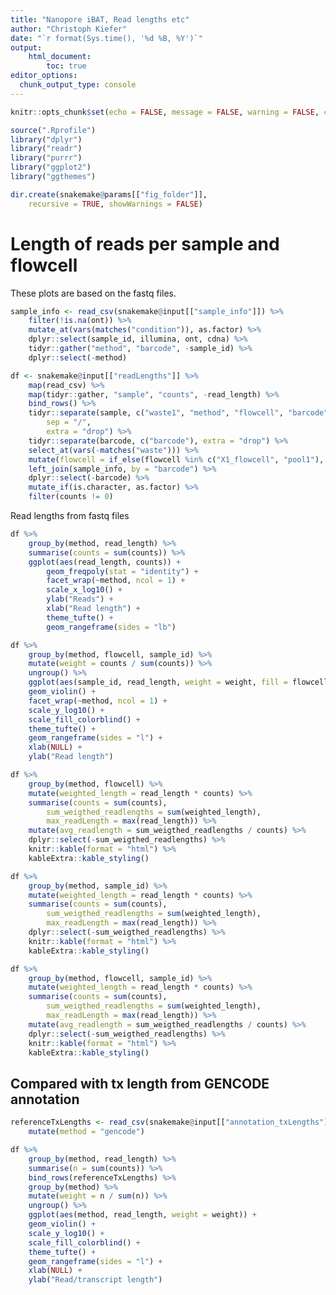 ```yaml
---
title: "Nanopore iBAT, Read lengths etc"
author: "Christoph Kiefer"
date: "`r format(Sys.time(), '%d %B, %Y')`"
output: 
    html_document:
        toc: true
editor_options:
  chunk_output_type: console
---
```


```r
knitr::opts_chunk$set(echo = FALSE, message = FALSE, warning = FALSE, cache = FALSE)
```

```r
source(".Rprofile")
library("dplyr")
library("readr")
library("purrr")
library("ggplot2")
library("ggthemes")
```

```r
dir.create(snakemake@params[["fig_folder"]],
    recursive = TRUE, showWarnings = FALSE)
```

# Length of reads per sample and flowcell 

These plots are based on the fastq files. 

```r
sample_info <- read_csv(snakemake@input[["sample_info"]]) %>% 
    filter(!is.na(ont)) %>%
    mutate_at(vars(matches("condition")), as.factor) %>% 
    dplyr::select(sample_id, illumina, ont, cdna) %>% 
    tidyr::gather("method", "barcode", -sample_id) %>% 
    dplyr::select(-method)
```

```r
df <- snakemake@input[["readLengths"]] %>% 
    map(read_csv) %>%
    map(tidyr::gather, "sample", "counts", -read_length) %>% 
    bind_rows() %>% 
    tidyr::separate(sample, c("waste1", "method", "flowcell", "barcode"),
        sep = "/",
        extra = "drop") %>% 
    tidyr::separate(barcode, c("barcode"), extra = "drop") %>% 
    select_at(vars(-matches("waste"))) %>%
    mutate(flowcell = if_else(flowcell %in% c("X1_flowcell", "pool1"), "cell_1", "cell_2")) %>% 
    left_join(sample_info, by = "barcode") %>% 
    dplyr::select(-barcode) %>% 
    mutate_if(is.character, as.factor) %>% 
    filter(counts != 0)
```

Read lengths from fastq files

```r
df %>% 
    group_by(method, read_length) %>% 
    summarise(counts = sum(counts)) %>% 
    ggplot(aes(read_length, counts)) +
        geom_freqpoly(stat = "identity") +
        facet_wrap(~method, ncol = 1) +
        scale_x_log10() +
        ylab("Reads") + 
        xlab("Read length") +
        theme_tufte() +
        geom_rangeframe(sides = "lb")
```

```r
df %>% 
    group_by(method, flowcell, sample_id) %>% 
    mutate(weight = counts / sum(counts)) %>% 
    ungroup() %>% 
    ggplot(aes(sample_id, read_length, weight = weight, fill = flowcell)) +
    geom_violin() +
    facet_wrap(~method, ncol = 1) +
    scale_y_log10() +
    scale_fill_colorblind() +
    theme_tufte() +
    geom_rangeframe(sides = "l") +
    xlab(NULL) + 
    ylab("Read length")
```

```r
df %>% 
    group_by(method, flowcell) %>% 
    mutate(weighted_length = read_length * counts) %>% 
    summarise(counts = sum(counts),
        sum_weigthed_readlengths = sum(weighted_length),
        max_readLength = max(read_length)) %>% 
    mutate(avg_readlength = sum_weigthed_readlengths / counts) %>% 
    dplyr::select(-sum_weigthed_readlengths) %>% 
    knitr::kable(format = "html") %>%
    kableExtra::kable_styling()

df %>% 
    group_by(method, sample_id) %>% 
    mutate(weighted_length = read_length * counts) %>% 
    summarise(counts = sum(counts),
        sum_weigthed_readlengths = sum(weighted_length),
        max_readLength = max(read_length)) %>% 
    dplyr::select(-sum_weigthed_readlengths) %>% 
    knitr::kable(format = "html") %>%
    kableExtra::kable_styling()

df %>% 
    group_by(method, flowcell, sample_id) %>% 
    mutate(weighted_length = read_length * counts) %>% 
    summarise(counts = sum(counts),
        sum_weigthed_readlengths = sum(weighted_length),
        max_readLength = max(read_length)) %>% 
    mutate(avg_readlength = sum_weigthed_readlengths / counts) %>% 
    dplyr::select(-sum_weigthed_readlengths) %>% 
    knitr::kable(format = "html") %>%
    kableExtra::kable_styling()
```

## Compared with tx length from GENCODE annotation

```r
referenceTxLengths <- read_csv(snakemake@input[["annotation_txLengths"]]) %>% 
    mutate(method = "gencode")
```

```r
df %>% 
    group_by(method, read_length) %>% 
    summarise(n = sum(counts)) %>%
    bind_rows(referenceTxLengths) %>%
    group_by(method) %>% 
    mutate(weight = n / sum(n)) %>% 
    ungroup() %>% 
    ggplot(aes(method, read_length, weight = weight)) +
    geom_violin() +
    scale_y_log10() +
    scale_fill_colorblind() +
    theme_tufte() +
    geom_rangeframe(sides = "l") +
    xlab(NULL) + 
    ylab("Read/transcript length")
```
